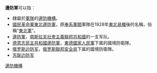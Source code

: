 '''邊防軍'''可以指：
* 隸屬於[[軍隊|軍隊]]的[[邊防機構|邊防機構]]。
*[[國民革命軍東北邊防軍|國民革命軍東北邊防軍]]，原[[奉系軍閥|奉系軍閥]]軍隊在1928年[[東北易幟|東北易幟]]後的名稱，俗稱“[[東北軍|東北軍]]”。
* [[邊防軍_(南斯拉夫)|邊防軍]]，[[南斯拉夫社會主義聯邦共和國|南斯拉夫社會主義聯邦共和國]]的一支军队。
* [[德意志民主共和國邊防軍|德意志民主共和國邊防軍]]，[[東德|東德]][[國家人民軍_(東德)|國家人民軍]]下属的國境防衛隊。
* [[俄罗斯边防军|俄罗斯边防军]]，[[俄罗斯|俄罗斯]][[聯邦安全局|聯邦安全局]]下属的國境防衛隊。
* [[苏联边防军|苏联边防军]]

{{disambig|Cat=組織機構消歧義}}
[[Category:邊防機構|]]